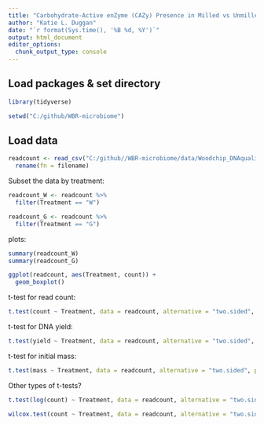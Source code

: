 ```yaml
---
title: "Carbohydrate-Active enZyme (CAZy) Presence in Milled vs Unmilled Woodchips"
author: "Katie L. Duggan"
date: "`r format(Sys.time(), '%B %d, %Y')`"
output: html_document
editor_options: 
  chunk_output_type: console
---
```


## Load packages & set directory
```r
library(tidyverse)

setwd("C:/github/WBR-microbiome")
```

## Load data
```r
readcount <- read_csv("C:/github//WBR-microbiome/data/Woodchip_DNAquality.csv") %>%
  rename(fn = filename)
```

Subset the data by treatment:
```r
readcount_W <- readcount %>% 
  filter(Treatment == "W")

readcount_G <- readcount %>% 
  filter(Treatment == "G")
```

plots: 
```r
summary(readcount_W)
summary(readcount_G)

ggplot(readcount, aes(Treatment, count)) +
  geom_boxplot()
```

t-test for read count:
```r
t.test(count ~ Treatment, data = readcount, alternative = "two.sided", paired = FALSE, conf.level = 0.95)
```

t-test for DNA yield:
```r
t.test(yield ~ Treatment, data = readcount, alternative = "two.sided", paired = FALSE, conf.level = 0.95)
```

t-test for initial mass:
```r
t.test(mass ~ Treatment, data = readcount, alternative = "two.sided", paired = FALSE, conf.level = 0.95)
```


Other types of t-tests?

```r
t.test(log(count) ~ Treatment, data = readcount, alternative = "two.sided", paired = FALSE, conf.level = 0.95)
```

```r
wilcox.test(count ~ Treatment, data = readcount, alternative = "two.sided", paired = FALSE, conf.level = 0.95)
```



